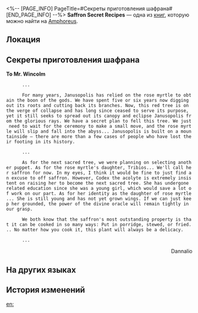 <%-- [PAGE_INFO]
PageTitle=#Секреты приготовления шафрана#
[END_PAGE_INFO] --%>
{{Дополнить}}
{{Книга Инфобокс
|id           = 490
|partIds      = 190803
|Название     = Saffron Secret Recipes
|Изображение  = Предмет Книга Амфореус 2.png
|Мир          = Amphoreus
|Томов        = 1
|Автор        = <!--нужно добавить-->
|Описание     = A confidential letter written by a political officer. Though it looks like a recipe at first glance, on closer inspection it reads more like a persecution scheme disguised with clever language.
|Том1         = {{tx}}
|Источник1    = {{tx|Отсутствует источник}}
|Персонажи    = 
|Фракции      = 
}}
'''Saffron Secret Recipes''' — одна из [[Книги|книг]], которую можно найти на [[Amphoreus]].

==Локация==
{{Отметка карты|<!--название карты-->|<!--id отметки-->}}

==Секреты приготовления шафрана==
'''To Mr. Wincolm'''

       ...

       For many years, Janusopolis has relied on the rose myrtle to obtain the boon of the gods. We have spent five or six years now digging out its roots and cutting back its branches. Now, this red tree is on the verge of collapse and has long since ceased to serve its purpose, yet it still seeks to spread out its canopy and eclipse Janusopolis from the glorious rays. We have a secret plan to fell this tree. We just need to wait for the ceremony to make a small move, and the rose myrtle will slip and fall into the abyss... Janusopolis is built on a mountainside &mdash; there are more than a few cases of people who have lost their footing in its history.

       ...

       As for the next sacred tree, we were planning on selecting another puppet. As for the rose myrtle's daughter, Tribios... We'll call her saffron for now. In my eyes, I think it would be fine to just find an excuse to off saffron. However, Codex the acolyte is extremely insistent on raising her to become the next sacred tree. She has undergone related education since she was a young girl, which would save a lot of work on our part. As for her identity as the daughter of rose myrtle... She is still young and has not yet grown wings. If we can just keep her grounded, the power of the divine oracle will remain tightly in our grasp. 

       We both know that the saffron's most outstanding property is that it can be cooked in so many ways: Put in porridge, stewed, or fried... No matter how you cook it, this plant will always be a delicacy.

       ...

<div align="right">Dannalio</div>

==На других языках==
{{На других языках
|en   = Saffron Secret Recipes
|zhs  = 番红蕊秘制法
|zht  = 番紅蕊秘製法
|ja   = サフランの花蕊の調理法
|ko   = 사프란 제작 비법
|es   = Receta secreta del alafrán
|fr   = Methode secrète de préparation du safran
|ru   = Секреты приготовления шафрана
|th   = สูตรลับการทำเกสรหญ้าฝรั่น
|vi   = Công Thức Bí Mật Saffron
|de   = Geheimrezepte mit Safran
|id   = Resep Rahasia Saffron
|pt   = Receitas Secretas de Açafrão
}}

==История изменений==
{{История изменений|3.5}}

[[en:]]